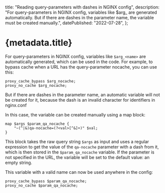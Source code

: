 
  title: "Reading query-parameters with dashes in NGINX config",
  description:
    "For query-parameters in NGINX config, variables like $arg_<name> are generated automatically. But if there are dashes in the parameter name, the variable must be created manually.",
  datePublished: "2022-07-28",
};

# {metadata.title}

For query-parameters in NGINX config, variables like `$arg_<name>` are automatically generated, which can be used in the code. For example, to bypass cache when a URL has the query-parameter nocache, you can use this:

```nginx
proxy_cache_bypass $arg_nocache;
proxy_no_cache $arg_nocache;
```

But if there are dashes in the parameter name, an automatic variable will not be created for it, because the dash is an invalid character for identifiers in nginx.conf

In this case, the variable can be created manually using a map block:

```nginx
map $args $param_qa_nocache {
    "~(^|&)qa-nocache=(?<val>[^&]+)" $val;
}
```

This block takes the raw query string `$args` as input and uses a regular expression to get the value of the `qa-nocache` parameter with a dash from it, which is then stored in the `$param_qa_nocache` variable. If the parameter is not specified in the URL, the variable will be set to the default value: an empty string.

This variable with a valid name can now be used anywhere in the config:

```nginx
proxy_cache_bypass $param_qa_nocache;
proxy_no_cache $param_qa_nocache;
```

<DatePublished dateTime={metadata.datePublished} />
